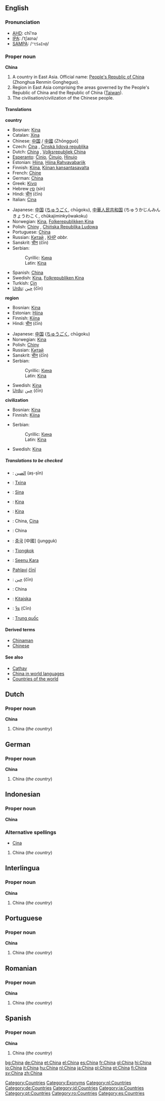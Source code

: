 {{see|china}}
{{wikipedia}}
==English==

===Pronunciation===
*[[AHD]]: chī'nə
*[[IPA]]: /ˈtʃaɪnə/
*[[SAMPA]]: /<tt>"tSaIn@</tt>/

===Proper noun===
'''China'''<!--(Zhongguo): what is this?-->
#<!--DefA--> A country in East Asia. Official name: [[People's Republic of China]] (Zhonghua Renmin Gongheguo).
#<!--DefB--> Region in East Asia comprising the areas governed by the People's Republic of China and the Republic of China ([[Taiwan]]).
#<!--DefC--> The civilisation/civilization of the Chinese people.

====Translations====
<!--DefA-->'''country'''
{{top}}
*Bosnian: [[Kina]] {{f}}
*Catalan: [[Xina]] {{f}}
*Chinese: [[中国]] / [[中國]] (Zhōngguó]
*Czech: [[Čína]] {{f}}, [[Čínská lidová republika]]
*Dutch: [[China]] {{n}}, [[Volksrepubliek China]] {{n}}
*[[Esperanto]]: [[Ĉinio]], [[Ĉinujo]], [[Ĥinujo]]
*Estonian: [[Hiina]], [[Hiina Rahvavabariik]]
*Finnish: [[Kiina]], [[Kiinan kansantasavalta]]
*French: [[Chine]] {{f}}
*German: [[China]]
*Greek: [[Κίνα]]
*Hebrew [[סין]] (sin)
*Hindi: [[चीन]] (čīn)
*Italian: [[Cina]] {{f}}
{{mid}}
*Japanese: [[中国]] ([[ちゅうごく]], chūgoku), [[中華人民共和国]] (ちゅうかじんみんきょうわこく, chūkajiminkyōwakoku)
*Norwegian: [[Kina]], [[Folkerepublikken Kina]]
*Polish: [[Chiny]] {{p}}, [[Chińska Republika Ludowa]] {{f}}
*Portuguese: [[China]] {{f}}
*Russian: [[Китай]] {{m}}, [[КНР]] {{f}} ''abbr.''
*Sanskrit: [[चीन]] (čīn)
*Serbian:
*:Cyrillic: [[Кина]] {{f}}
*:Latin: [[Kina]] {{f}}
*Spanish: [[China]]
*Swedish: [[Kina]], [[Folkrepubliken Kina]]
*Turkish: [[Çin]]
*[[Urdu]]: [[چين]] (čīn)
{{bottom}}

<!--DefB-->'''region'''
{{top}}
*Bosnian: [[Kina]] {{f}}
*Estonian: [[Hiina]]
*Finnish: [[Kiina]]
*Hindi: [[चीन]] (čīn)
{{mid}}
*Japanese: [[中国]] ([[ちゅうごく]], chūgoku)
*Norwegian: [[Kina]]
*Polish: [[Chiny]] {{p}}
*Russian: [[Китай]] {{m}}
*Sanskrit: [[चीन]] (čīn)
*Serbian:
*:Cyrillic: [[Кина]] {{f}}
*:Latin: [[Kina]] {{f}}
*Swedish: [[Kina]]
*[[Urdu]]: [[چين]] (čīn)
{{bottom}}

<!--DefC-->'''civilization'''
{{top}}
*Bosnian: [[Kina]] {{f}}
*Finnish: [[Kiina]]
{{mid}}
*Serbian:
*:Cyrillic: [[Кина]] {{f}}
*:Latin: [[Kina]] {{f}}
*Swedish: [[Kina]]
{{bottom}}

=====Translations to be checked=====
{{checktrans}}
*{{ttbc|Arabic}}: [[الصين]] (aṣ-ṣīn)
*{{ttbc|Basque}}: [[Txina]]
*{{ttbc|[[Breton]]}}: [[Sina]]
*{{ttbc|Danish}}: [[Kina]]
*{{ttbc|Hungarian}}: [[Kína]]
*{{ttbc|Indonesian}}: China, [[Cina]]
*{{ttbc|[[Interlingua]]}}: China
*{{ttbc|Korean}}: [[중국]] [中國] (jungguk)
*{{ttbc|Malay}}: [[Tiongkok]]
*{{ttbc|[[Maldivian]]}}: [[Seenu Kara]]
*[[Pahlavi]] [[čīnī]]
*{{ttbc|Persian}}: [[چين]] (čīn)
*{{ttbc|Romanian}}: China {{f}}
*{{ttbc|Slovene}}: [[Kitajska]] {{f}}
*{{ttbc|Thai}}: [[จีน]] (Cīn)
*{{ttbc|Vietnamese}}: [[Trung quốc]]

====Derived terms====
*[[Chinaman]]<!--Chinese man; now offensive-->
*[[Chinese]]

====See also====
*[[Cathay]]
*[[w:China in world languages|China in world languages]]
*[[Countries of the world]]

==Dutch==
===Proper noun===
'''China'''

#<!--DefA-->China (''the country'')

==German==
===Proper noun===
'''China'''

#<!--DefA-->China (''the country'')

==Indonesian==
===Proper noun===
'''China'''

===Alternative spellings===
*[[Cina#Indonesian|Cina]]

#<!--DefA-->China (''the country'')

==Interlingua==
===Proper noun===
'''China'''

#<!--DefA-->China (''the country'')

==Portuguese==
===Proper noun===
'''China''' {{f}}

#<!--DefA-->China (''the country'')

==Romanian==
===Proper noun===
'''China''' {{f}}

#<!--DefA-->China (''the country'')

==Spanish==
===Proper noun===
'''China'''

#<!--DefA-->China (''the country'')

[[Category:Countries]]
[[Category:Exonyms]]
[[Category:nl:Countries]]
[[Category:de:Countries]]
[[Category:id:Countries]]
[[Category:ia:Countries]]
[[Category:pt:Countries]]
[[Category:ro:Countries]]
[[Category:es:Countries]]
[[bg:China]]
[[de:China]]
[[et:China]]
[[el:China]]
[[es:China]]
[[fr:China]]
[[gl:China]]
[[hi:China]]
[[io:China]]
[[it:China]]
[[hu:China]]
[[nl:China]]
[[ja:China]]
[[pl:China]]
[[pt:China]]
[[fi:China]]
[[sv:China]]
[[zh:China]]